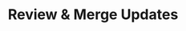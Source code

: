 ---
title: 'Review & Merge Updates'
description: 'Guidance for platform leads on managing the review and merge process for updates triggered by Amplication.'
icon: 'code-pull-request'
---